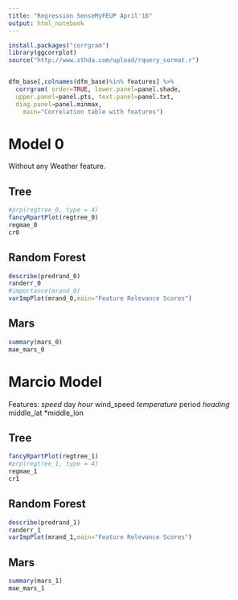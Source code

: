 ```yaml
---
title: "Regression SenseMyFEUP April'16"
output: html_notebook
---
```

```r

install.packages("corrgram")
library(ggcorrplot)
source("http://www.sthda.com/upload/rquery_cormat.r")


dfm_base[,colnames(dfm_base)%in% features] %>% 
  corrgram( order=TRUE, lower.panel=panel.shade,
  upper.panel=panel.pts, text.panel=panel.txt,
  diag.panel=panel.minmax, 
 	main="Correlation table with features")

```


# Model 0 
Without any Weather feature. 

## Tree 

```r
#prp(regtree_0, type = 4)
fancyRpartPlot(regtree_0)
regmae_0
cr0
```

## Random Forest 

```r
describe(predrand_0)
randerr_0
#importance(mrand_0)
varImpPlot(mrand_0,main="Feature Relevance Scores")
```


## Mars 

```r
summary(mars_0)
mae_mars_0
```


# Marcio  Model 
Features:
  *speed
  *day
  *hour
  *wind_speed
  *temperature
  *period
  *heading
  *middle_lat
  *middle_lon
  
## Tree 

```r
fancyRpartPlot(regtree_1)
#prp(regtree_1, type = 4)
regmae_1
cr1
```


## Random Forest 

```r
describe(predrand_1)
randerr_1
varImpPlot(mrand_1,main="Feature Relevance Scores")
```


## Mars 

```r
summary(mars_1)
mae_mars_1
```






